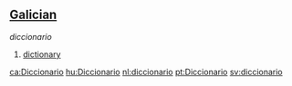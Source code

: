 ==[[Galician]]==

''diccionario''

# [[dictionary]]

[[ca:Diccionario]]
[[hu:Diccionario]]
[[nl:diccionario]]
[[pt:Diccionario]]
[[sv:diccionario]]